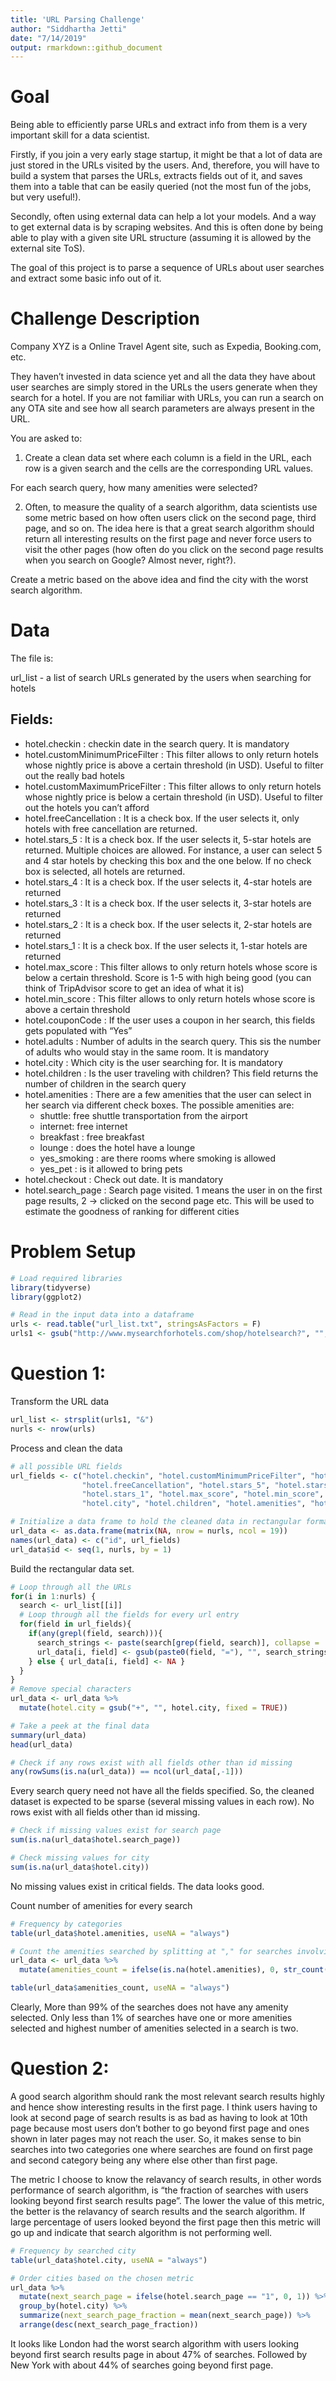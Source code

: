 ```yaml
---
title: 'URL Parsing Challenge'
author: "Siddhartha Jetti"
date: "7/14/2019"
output: rmarkdown::github_document
---
```


# Goal

Being able to efficiently parse URLs and extract info from them is a very important skill for a data scientist.

Firstly, if you join a very early stage startup, it might be that a lot of data are just stored in the URLs visited by the users. And, therefore, you will have to build a system that parses the URLs, extracts fields out of it, and saves them into a table that can be easily queried (not the most fun of the jobs, but very useful!).

Secondly, often using external data can help a lot your models. And a way to get external data is by scraping websites. And this is often done by being able to play with a given site URL structure (assuming it is allowed by the external site ToS).

The goal of this project is to parse a sequence of URLs about user searches and extract some basic info out of it.


# Challenge Description

Company XYZ is a Online Travel Agent site, such as Expedia, Booking.com, etc.

They haven’t invested in data science yet and all the data they have about user searches are simply stored in the URLs the users generate when they search for a hotel. If you are not familiar with URLs, you can run a search on any OTA site and see how all search parameters are always present in the URL.

You are asked to:

1) Create a clean data set where each column is a field in the URL, each row is a given search and the cells are the corresponding URL values.

For each search query, how many amenities were selected?

2) Often, to measure the quality of a search algorithm, data scientists use some metric based on how often users click on the second page, third page, and so on. The idea here is that a great search algorithm should return all interesting results on the first page and never force users to visit the other pages (how often do you click on the second page results when you search on Google? Almost never, right?).

Create a metric based on the above idea and find the city with the worst search algorithm.


# Data

The file is:

url_list - a list of search URLs generated by the users when searching for hotels

## Fields:

* hotel.checkin : checkin date in the search query. It is mandatory
* hotel.customMinimumPriceFilter : This filter allows to only return hotels whose nightly price is above a certain threshold (in USD). Useful to filter out the really bad hotels
* hotel.customMaximumPriceFilter : This filter allows to only return hotels whose nightly price is below a certain threshold (in USD). Useful to filter out the hotels you can’t afford
* hotel.freeCancellation : It is a check box. If the user selects it, only hotels with free cancellation are returned.
* hotel.stars_5 : It is a check box. If the user selects it, 5-star hotels are returned. Multiple choices are allowed. For instance, a user can select 5 and 4 star hotels by checking this box and the one below. If no check box is selected, all hotels are returned.
* hotel.stars_4 : It is a check box. If the user selects it, 4-star hotels are returned
* hotel.stars_3 : It is a check box. If the user selects it, 3-star hotels are returned
* hotel.stars_2 : It is a check box. If the user selects it, 2-star hotels are returned
* hotel.stars_1 : It is a check box. If the user selects it, 1-star hotels are returned
* hotel.max_score : This filter allows to only return hotels whose score is below a certain threshold. Score is 1-5 with high being good (you can think of TripAdvisor score to get an idea of what it is)
* hotel.min_score : This filter allows to only return hotels whose score is above a certain threshold
* hotel.couponCode : If the user uses a coupon in her search, this fields gets populated with “Yes”
* hotel.adults : Number of adults in the search query. This sis the number of adults who would stay in the same room. It is mandatory
* hotel.city : Which city is the user searching for. It is mandatory
* hotel.children : Is the user traveling with children? This field returns the number of children in the search query
* hotel.amenities : There are a few amenities that the user can select in her search via different check boxes. The possible amenities are: 
  + shuttle: free shuttle transportation from the airport
  + internet: free internet
  + breakfast : free breakfast
  + lounge : does the hotel have a lounge
  + yes_smoking : are there rooms where smoking is allowed
  + yes_pet : is it allowed to bring pets
* hotel.checkout : Check out date. It is mandatory
* hotel.search_page : Search page visited. 1 means the user in on the first page results, 2 -> clicked on the second page etc. This will be used to estimate the goodness of ranking for different cities


# Problem Setup

```r
# Load required libraries
library(tidyverse)
library(ggplot2)

# Read in the input data into a dataframe
urls <- read.table("url_list.txt", stringsAsFactors = F)
urls1 <- gsub("http://www.mysearchforhotels.com/shop/hotelsearch?", "", urls[,1], fixed = TRUE)

```

# Question 1:

Transform the URL data
```r
url_list <- strsplit(urls1, "&") 
nurls <- nrow(urls)
```

Process and clean the data
```r
# all possible URL fields
url_fields <- c("hotel.checkin", "hotel.customMinimumPriceFilter", "hotel.customMaximumPriceFilter", 
                "hotel.freeCancellation", "hotel.stars_5", "hotel.stars_4", "hotel.stars_3", "hotel.stars_2", 
                "hotel.stars_1", "hotel.max_score", "hotel.min_score", "hotel.couponCode", "hotel.adults", 
                "hotel.city", "hotel.children", "hotel.amenities", "hotel.checkout", "hotel.search_page")

# Initialize a data frame to hold the cleaned data in rectangular format
url_data <- as.data.frame(matrix(NA, nrow = nurls, ncol = 19))
names(url_data) <- c("id", url_fields)
url_data$id <- seq(1, nurls, by = 1)
```

Build the rectangular data set.
```r
# Loop through all the URLs
for(i in 1:nurls) {
  search <- url_list[[i]]
  # Loop through all the fields for every url entry
  for(field in url_fields){
    if(any(grepl(field, search))){
      search_strings <- paste(search[grep(field, search)], collapse = ',')
      url_data[i, field] <- gsub(paste0(field, "="), "", search_strings, fixed = TRUE)
    } else { url_data[i, field] <- NA }
  }
}
# Remove special characters
url_data <- url_data %>%
  mutate(hotel.city = gsub("+", "", hotel.city, fixed = TRUE))

# Take a peek at the final data
summary(url_data)
head(url_data)

# Check if any rows exist with all fields other than id missing
any(rowSums(is.na(url_data)) == ncol(url_data[,-1]))

```

Every search query need not have all the fields specified. So, the cleaned dataset is expected to be sparse (several missing values in each row). No rows exist with all fields other than id missing. 


```r
# Check if missing values exist for search page
sum(is.na(url_data$hotel.search_page))

# Check missing values for city
sum(is.na(url_data$hotel.city))
```

No missing values exist in critical fields. The data looks good.

Count number of amenities for every search
```r
# Frequency by categories
table(url_data$hotel.amenities, useNA = "always")

# Count the amenities searched by splitting at "," for searches involving multiple amenity selection
url_data <- url_data %>%
  mutate(amenities_count = ifelse(is.na(hotel.amenities), 0, str_count(hotel.amenities, ",") + 1))

table(url_data$amenities_count, useNA = "always")
```

Clearly, More than 99% of the searches does not have any amenity selected. Only less than 1% of searches have one or more amenities selected and highest number of amenities selected in a search is two.

# Question 2:

A good search algorithm should rank the most relevant search results highly and hence show interesting results in the first page. I think users having to look at second page of search results is as bad as having to look at 10th page because most users don't bother to go beyond first page and ones shown in later pages may not reach the user. So, it makes sense to bin searches into two categories one where searches are found on first page and second category being any where else other than first page. 

The metric I choose to know the relavancy of search results, in other words performance of search algorithm, is "the fraction of searches with users looking beyond first search results page". The lower the value of this metric, the better is the relavancy of search results and the search algorithm. If large percentage of users looked beyond the first page then this metric will go up and indicate that search algorithm is not performing well.

```r
# Frequency by searched city
table(url_data$hotel.city, useNA = "always")

# Order cities based on the chosen metric
url_data %>%
  mutate(next_search_page = ifelse(hotel.search_page == "1", 0, 1)) %>%
  group_by(hotel.city) %>%
  summarize(next_search_page_fraction = mean(next_search_page)) %>%
  arrange(desc(next_search_page_fraction))
```

It looks like London had the worst search algorithm with users looking beyond first search results page in about 47% of searches. Followed by New York with about 44% of searches going beyond first page.

